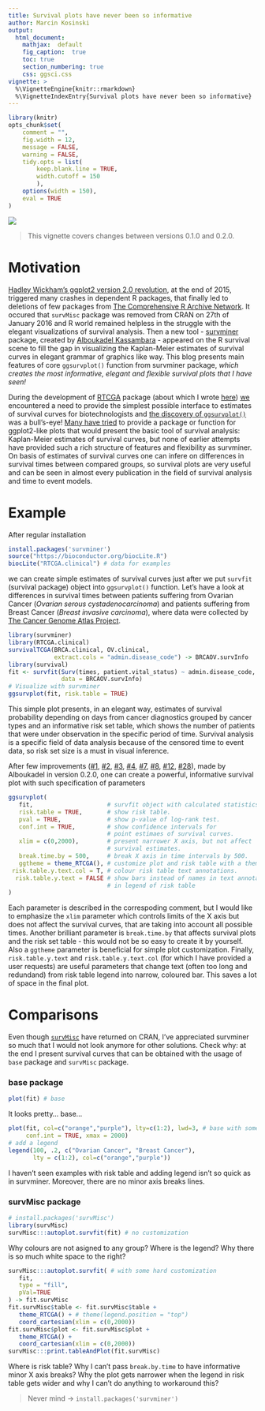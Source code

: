```yaml
---
title: Survival plots have never been so informative
author: Marcin Kosinski
output:
  html_document:
    mathjax:  default
    fig_caption:  true
    toc: true
    section_numbering: true
    css: ggsci.css
vignette: >
  %\VignetteEngine{knitr::rmarkdown}
  %\VignetteIndexEntry{Survival plots have never been so informative}
---
```

```r
library(knitr)
opts_chunk$set(
	comment = "",
	fig.width = 12, 
	message = FALSE,
	warning = FALSE,
	tidy.opts = list(
		keep.blank.line = TRUE,
		width.cutoff = 150
		),
	options(width = 150),
	eval = TRUE
)
```
<img src="survminer_orly.png" class="fit image">

> This vignette covers changes between versions 0.1.0 and 0.2.0.

# Motivation

[Hadley Wickham's ggplot2 version 2.0 revolution](http://www.r-bloggers.com/ggplot-2-0-0/), at the end of 2015, triggered many crashes in dependent R packages, that finally led to deletions of few packages from [The Comprehensive R Archive Network](https://cran.r-project.org/). It occured that `survMisc` package was removed from CRAN on 27th of January 2016 and R world remained helpless in the struggle with the elegant visualizations of survival analysis. Then a new tool - [survminer](https://cran.r-project.org/package=survminer) package, created by [Alboukadel Kassambara](https://github.com/kassambara) - appeared on the R survival scene to fill the gap in visualizing the Kaplan-Meier estimates of survival curves in elegant grammar of graphics like way. This blog presents main features of core `ggsurvplot()` function from survminer package, *which creates the most informative, elegant and flexible survival plots that I have seen!*


During the development of [RTCGA](http://rtcga.github.io/RTCGA/) package (about which I wrote [here](http://r-addict.com/2016/05/04/RTCGA-Quick-Guide.html)) [we](https://github.com/orgs/RTCGA/people) encountered a need to provide the simplest possible interface to estimates of survival curves for biotechnologists and [the discovery of `ggsurvplot()`](http://www.sthda.com/english/wiki/survminer-r-package-survival-data-analysis-and-visualization) was a bull's-eye! [Many have tried](https://github.com/hadley/ggplot2/issues/1080) to provide a package or function for ggplot2-like plots that would present the basic tool of survival analysis: Kaplan-Meier estimates of survival curves, but none of earlier attempts have provided such a rich structure of features and flexibility as survminer. 
On basis of estimates of survival curves one can infere on differences in survival times between compared groups, so survival plots are very useful and can be seen in almost every publication in the field of survival analysis and time to event models. 

# Example

After regular installation 

```r
install.packages('survminer')
source("https://bioconductor.org/biocLite.R")
biocLite("RTCGA.clinical") # data for examples
```

we can create simple estimates of survival curves just after we put `survfit` (survival package) object into `ggsurvplot()` function. Let's have a look at differences in survival times between patients suffering from Ovarian Cancer (*Ovarian serous cystadenocarcinoma*) and patients suffering from Breast Cancer (*Breast invasive carcinoma*), where data were collected by [The Cancer Genome Atlas Project](http://cancergenome.nih.gov/).

```r
library(survminer)
library(RTCGA.clinical)
survivalTCGA(BRCA.clinical, OV.clinical,
             extract.cols = "admin.disease_code") -> BRCAOV.survInfo
library(survival)
fit <- survfit(Surv(times, patient.vital_status) ~ admin.disease_code,
               data = BRCAOV.survInfo)
# Visualize with survminer
ggsurvplot(fit, risk.table = TRUE)
```

This simple plot presents, in an elegant way, estimates of survival probability depending on days from cancer diagnostics grouped by cancer types and an informative risk set table, which shows the number of patients that were under observation in the specific period of time. Survival analysis is a specific field of data analysis because of the censored time to event data, so risk set size is a must in visual inference.

After few improvements ([#1](https://github.com/kassambara/survminer/issues/1), [#2](https://github.com/kassambara/survminer/issues/2), [#3](https://github.com/kassambara/survminer/issues/3), [#4](https://github.com/kassambara/survminer/issues/4), [#7](https://github.com/kassambara/survminer/issues/7), [#8](https://github.com/kassambara/survminer/issues/8), [#12](https://github.com/kassambara/survminer/issues/12),
[#28](https://github.com/kassambara/survminer/issues/28)), made by Alboukadel in version 0.2.0, one can create a powerful, informative survival plot with such specification of parameters

```r
ggsurvplot(
   fit,                     # survfit object with calculated statistics.
   risk.table = TRUE,       # show risk table.
   pval = TRUE,             # show p-value of log-rank test.
   conf.int = TRUE,         # show confidence intervals for 
                            # point estimaes of survival curves.
   xlim = c(0,2000),        # present narrower X axis, but not affect
                            # survival estimates.
   break.time.by = 500,     # break X axis in time intervals by 500.
   ggtheme = theme_RTCGA(), # customize plot and risk table with a theme.
 risk.table.y.text.col = T, # colour risk table text annotations.
  risk.table.y.text = FALSE # show bars instead of names in text annotations
                            # in legend of risk table
)
```

Each parameter is described in the correspoding comment, but I would like to emphasize the `xlim` parameter which controls limits of the X axis but does not affect the survival curves, that are taking into account all possible times. Another brilliant parameter is `break.time.by` that affects survival plots and the risk set table - this would not be so easy to create it by yourself. Also a `ggtheme` parameter is beneficial for simple plot customization. Finally, `risk.table.y.text` and `risk.table.y.text.col` (for which I have provided a user requests) are useful parameters that change text (often too long and redundand) from risk table legend into narrow, coloured bar. This saves a lot of space in the final plot.

# Comparisons

Even though [`survMisc`](https://cran.r-project.org/package=survMisc) have returned on CRAN, I've appreciated survminer so much that I would not look anymore for other solutions. Check why: at the end I present survival curves that can be obtained with the usage of `base` package and `survMisc` package.

### base package

```r
plot(fit) # base
```

It looks pretty... base...

```r
plot(fit, col=c("orange","purple"), lty=c(1:2), lwd=3, # base with some customization
     conf.int = TRUE, xmax = 2000)
# add a legend
legend(100, .2, c("Ovarian Cancer", "Breast Cancer"), 
       lty = c(1:2), col=c("orange","purple"))
```

I haven't seen examples with risk table and adding legend isn't so quick as in survminer. Moreover, there are no minor axis breaks lines.

### survMisc package

```r
# install.packages('survMisc')
library(survMisc)
survMisc:::autoplot.survfit(fit) # no customization

```

Why colours are not asigned to any group? Where is the legend? Why there is so much white space to the right?

```r
survMisc:::autoplot.survfit( # with some hard customization
   fit,
   type = "fill",
   pVal=TRUE
) -> fit.survMisc 
fit.survMisc$table <- fit.survMisc$table +
   theme_RTCGA() + # theme(legend.position = "top")
   coord_cartesian(xlim = c(0,2000))
fit.survMisc$plot <- fit.survMisc$plot +
   theme_RTCGA() + 
   coord_cartesian(xlim = c(0,2000))
survMisc:::print.tableAndPlot(fit.survMisc)
```

Where is risk table? Why I can't pass `break.by.time` to have informative minor X axis breaks? Why the plot gets narrower when the legend in risk table gets wider and why I can't do anything to workaround this? 

> Never mind -> `install.packages('survminer')`
